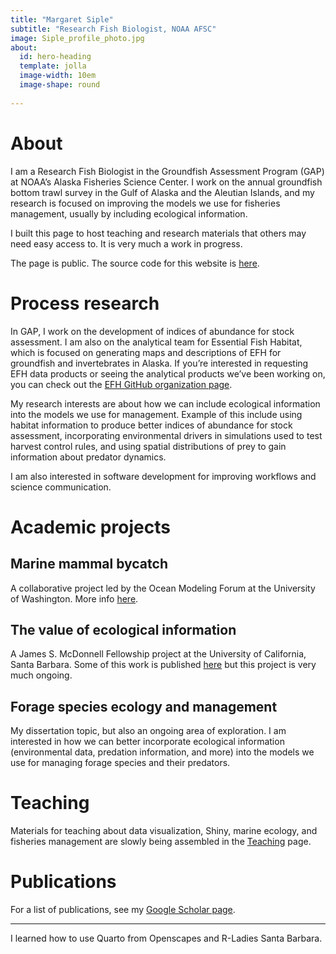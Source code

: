 ```yaml
---
title: "Margaret Siple"
subtitle: "Research Fish Biologist, NOAA AFSC"
image: Siple_profile_photo.jpg
about:
  id: hero-heading
  template: jolla
  image-width: 10em
  image-shape: round
  
---
```


# About

I am a Research Fish Biologist in the Groundfish Assessment Program (GAP) at NOAA's Alaska Fisheries Science Center. I work on the annual groundfish bottom trawl survey in the Gulf of Alaska and the Aleutian Islands, and my research is focused on improving the models we use for fisheries management, usually by including ecological information.

I built this page to host teaching and research materials that others may need easy access to. It is very much a work in progress.

The page is public. The source code for this website is [here](https://github.com/MargaretSiple-NOAA/siple-quarto). 

# Process research

In GAP, I work on the development of indices of abundance for stock assessment. I am also on the analytical team for Essential Fish Habitat, which is focused on generating maps and descriptions of EFH for groundfish and invertebrates in Alaska. If you're interested in requesting EFH data products or seeing the analytical products we've been working on, you can check out the [EFH GitHub organization page](https://github.com/alaska-groundfish-efh).

My research interests are about how we can include ecological information into the models we use for management. Example of this include using habitat information to produce better indices of abundance for stock assessment, incorporating environmental drivers in simulations used to test harvest control rules, and using spatial distributions of prey to gain information about predator dynamics.  

I am also interested in software development for improving workflows and science communication. 


# Academic projects

## Marine mammal bycatch
A collaborative project led by the Ocean Modeling Forum at the University of Washington. More info [here](current-projects/bycatch.qmd).

## The value of ecological information
A James S. McDonnell Fellowship project at the University of California, Santa Barbara. Some of this work is published [here](https://royalsocietypublishing.org/doi/full/10.1098/rspb.2022.0526) but this project is very much ongoing.

## Forage species ecology and management
My dissertation topic, but also an ongoing area of exploration. I am interested in how we can better incorporate ecological information (environmental data, predation information, and more) into the models we use for managing forage species and their predators.

# Teaching
Materials for teaching about data visualization, Shiny, marine ecology, and fisheries management are slowly being assembled in the [Teaching](teaching.qmd) page.

# Publications
For a list of publications, see my [Google Scholar page](https://scholar.google.com/citations?user=G_kfFmMAAAAJ&hl=en&oi=ao). 

---
I learned how to use Quarto from Openscapes and R-Ladies Santa Barbara.
